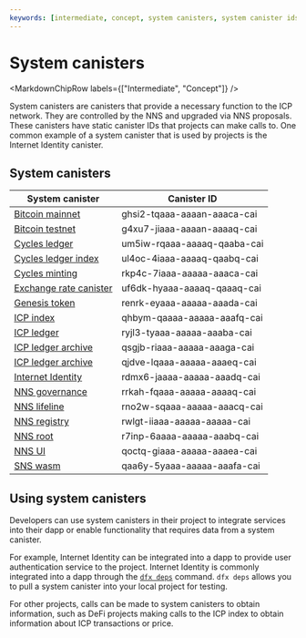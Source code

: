 ```yaml
---
keywords: [intermediate, concept, system canisters, system canister ids]
---
```



# System canisters

<MarkdownChipRow labels={["Intermediate", "Concept"]} />

System canisters are canisters that provide a necessary function to the ICP network. They are controlled by the NNS and upgraded via NNS proposals. These canisters have static canister IDs that projects can make calls to. One common example of a system canister that is used by projects is the Internet Identity canister.

## System canisters

| System canister | Canister ID |
|-----------------|-------------|
| [Bitcoin mainnet](/docs/current/developer-docs/multi-chain/bitcoin/overview) | ghsi2-tqaaa-aaaan-aaaca-cai |
| [Bitcoin testnet](/docs/current/developer-docs/multi-chain/bitcoin/overview) | g4xu7-jiaaa-aaaan-aaaaq-cai |
| [Cycles ledger](/docs/current/developer-docs/defi/cycles/cycles-ledger) | um5iw-rqaaa-aaaaq-qaaba-cai |
| [Cycles ledger index](/docs/current/developer-docs/defi/cycles/cycles-ledger) | ul4oc-4iaaa-aaaaq-qaabq-cai |
| [Cycles minting](/docs/current/developer-docs/gas-cost) | rkp4c-7iaaa-aaaaa-aaaca-cai |
| [Exchange rate canister](/docs/current/developer-docs/defi/exchange-rate-canister) | uf6dk-hyaaa-aaaaq-qaaaq-cai |
| [Genesis token](/how-it-works/tokenomics/) | renrk-eyaaa-aaaaa-aaada-cai |
| [ICP index](/docs/current/developer-docs/defi/tokens/indexes) | qhbym-qaaaa-aaaaa-aaafq-cai |
| [ICP ledger](/docs/current/developer-docs/defi/overview) | ryjl3-tyaaa-aaaaa-aaaba-cai |
| [ICP ledger archive](/docs/current/developer-docs/defi/overview) | qsgjb-riaaa-aaaaa-aaaga-cai |
| [ICP ledger archive](/docs/current/developer-docs/defi/overview) | qjdve-lqaaa-aaaaa-aaaeq-cai |
| [Internet Identity](/docs/current/developer-docs/identity/internet-identity/overview) | rdmx6-jaaaa-aaaaa-aaadq-cai |
| [NNS governance](/docs/current/developer-docs/daos/nns/overview)      | rrkah-fqaaa-aaaaa-aaaaq-cai |
| [NNS lifeline](/docs/current/developer-docs/daos/nns/overview) | rno2w-sqaaa-aaaaa-aaacq-cai |
| [NNS registry](/docs/current/developer-docs/daos/nns/overview)      | rwlgt-iiaaa-aaaaa-aaaaa-cai |
| [NNS root](/docs/current/developer-docs/daos/nns/overview) | r7inp-6aaaa-aaaaa-aaabq-cai |
| [NNS UI](/docs/current/developer-docs/daos/nns/overview) | qoctq-giaaa-aaaaa-aaaea-cai |
| [SNS wasm](/docs/current/developer-docs/daos/sns/overview) | qaa6y-5yaaa-aaaaa-aaafa-cai |

## Using system canisters

Developers can use system canisters in their project to integrate services into their dapp or enable functionality that requires data from a system canister.

For example, Internet Identity can be integrated into a dapp to provide user authentication service to the project. Internet Identity is commonly integrated into a dapp through the [`dfx deps`](/docs/current/developer-docs/smart-contracts/maintain/import) command. `dfx deps` allows you to pull a system canister into your local project for testing.

For other projects, calls can be made to system canisters to obtain information, such as DeFi projects making calls to the ICP index to obtain information about ICP transactions or price.
